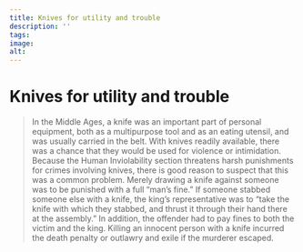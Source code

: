 ```yaml
---
title: Knives for utility and trouble
description: ''
tags:
image: 
alt: 
---
```



# Knives for utility and trouble

<Blockquote
    quote='“If the person who was stabbed innocent dies, then the one who stabbed can be killed with impunity.”'
    footer='Human Inviolability section, chapter 15' />

<Work id="ubb-diplom-0034" />

In the Middle Ages, a knife was an important part of personal equipment, both as a multipurpose tool and as an eating utensil, and was usually carried in the belt. With knives readily available, there was a chance that they would be used for violence or intimidation. Because the Human Inviolability section threatens harsh punishments for crimes involving knives, there is good reason to suspect that this was a common problem. Merely drawing a knife against someone was to be punished with a full “man’s fine.” If someone stabbed someone else with a knife, the king’s representative was to “take the knife with which they stabbed, and thrust it through their hand there at the assembly.” In addition, the offender had to pay fines to both the victim and the king. Killing an innocent person with a knife incurred the death penalty or outlawry and exile if the murderer escaped.
